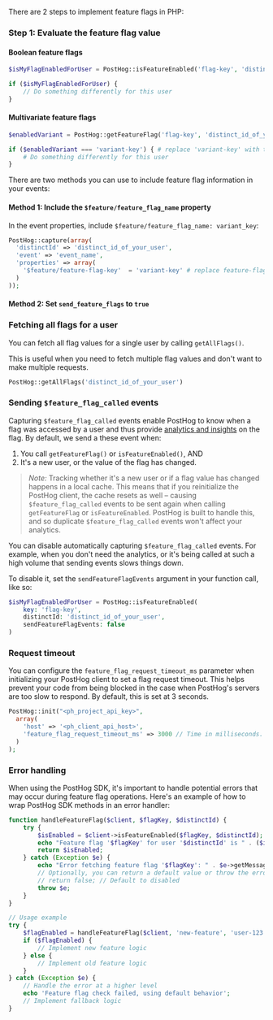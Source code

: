 There are 2 steps to implement feature flags in PHP:

### Step 1: Evaluate the feature flag value

#### Boolean feature flags

```php
$isMyFlagEnabledForUser = PostHog::isFeatureEnabled('flag-key', 'distinct_id_of_your_user')

if ($isMyFlagEnabledForUser) {
    // Do something differently for this user
}
```

#### Multivariate feature flags

```php
$enabledVariant = PostHog::getFeatureFlag('flag-key', 'distinct_id_of_your_user')

if ($enabledVariant === 'variant-key') { # replace 'variant-key' with the key of your variant
    # Do something differently for this user
}
```


<IncludePropertyInEvents />

There are two methods you can use to include feature flag information in your events:

#### Method 1: Include the `$feature/feature_flag_name` property

 In the event properties, include `$feature/feature_flag_name: variant_key`:

```php
PostHog::capture(array(
  'distinctId' => 'distinct_id_of_your_user',
  'event' => 'event_name',
  'properties' => array(
    '$feature/feature-flag-key'  = 'variant-key' # replace feature-flag-key with your flag key. Replace 'variant-key' with the key of your variant
  )
));
```

#### Method 2: Set `send_feature_flags` to `true`


<PHPSetSendFeatureFlagsTrue />

### Fetching all flags for a user

You can fetch all flag values for a single user by calling `getAllFlags()`.

This is useful when you need to fetch multiple flag values and don't want to make multiple requests.

```php  
PostHog::getAllFlags('distinct_id_of_your_user')
```

### Sending `$feature_flag_called` events

Capturing `$feature_flag_called` events enable PostHog to know when a flag was accessed by a user and thus provide [analytics and insights](/docs/product-analytics/insights) on the flag. By default, we send a these event when:

1. You call `getFeatureFlag()` or `isFeatureEnabled()`, AND 
2. It's a new user, or the value of the flag has changed. 

> *Note:* Tracking whether it's a new user or if a flag value has changed happens in a local cache. This means that if you reinitialize the PostHog client, the cache resets as well – causing `$feature_flag_called` events to be sent again when calling `getFeatureFlag` or `isFeatureEnabled`. PostHog is built to handle this, and so duplicate `$feature_flag_called` events won't affect your analytics.

You can disable automatically capturing `$feature_flag_called` events. For example, when you don't need the analytics, or it's being called at such a high volume that sending events slows things down.

To disable it, set the `sendFeatureFlagEvents` argument in your function call, like so:

```php
$isMyFlagEnabledForUser = PostHog::isFeatureEnabled(
    key: 'flag-key',
    distinctId: 'distinct_id_of_your_user',
    sendFeatureFlagEvents: false
)
```


<PHPOverrideServerProperties />

### Request timeout

You can configure the `feature_flag_request_timeout_ms` parameter when initializing your PostHog client to set a flag request timeout. This helps prevent your code from being blocked in the case when PostHog's servers are too slow to respond. By default, this is set at 3 seconds.

```php
PostHog::init("<ph_project_api_key>",
  array(
    'host' => '<ph_client_api_host>',
    'feature_flag_request_timeout_ms' => 3000 // Time in milliseconds. Default is 3000 (3 seconds).
  ) 
);
```

### Error handling

When using the PostHog SDK, it's important to handle potential errors that may occur during feature flag operations. Here's an example of how to wrap PostHog SDK methods in an error handler:

```php
function handleFeatureFlag($client, $flagKey, $distinctId) {
    try {
        $isEnabled = $client->isFeatureEnabled($flagKey, $distinctId);
        echo "Feature flag '$flagKey' for user '$distinctId' is " . ($isEnabled ? 'enabled' : 'disabled') . "\n";
        return $isEnabled;
    } catch (Exception $e) {
        echo "Error fetching feature flag '$flagKey': " . $e->getMessage() . "\n";
        // Optionally, you can return a default value or throw the error
        // return false; // Default to disabled
        throw $e;
    }
}

// Usage example
try {
    $flagEnabled = handleFeatureFlag($client, 'new-feature', 'user-123');
    if ($flagEnabled) {
        // Implement new feature logic
    } else {
        // Implement old feature logic
    }
} catch (Exception $e) {
    // Handle the error at a higher level
    echo 'Feature flag check failed, using default behavior';
    // Implement fallback logic
}
```
